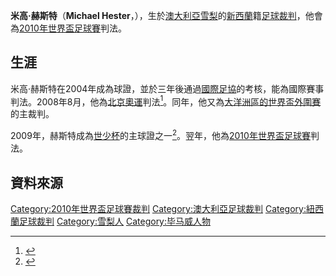 {{noteTA
|T= zh-hans:迈克尔·赫斯特;zh-hk:米高·赫斯特;zh-tw:麥可·赫斯特;
|G1=地名
|1= zh-hans:迈克尔·赫斯特;zh-hk:米高·赫斯特;zh-tw:麥可·赫斯特;
}}

'''米高·赫斯特'''（'''Michael Hester'''，{{bd|1972年|5月2日|catIdx=Hester}}），生於[[澳大利亞|澳大利亞]][[悉尼|雪梨]]的[[新西蘭|新西蘭]]籍[[球證|足球裁判]]，他會為[[2010年世界盃足球賽|2010年世界盃足球賽]]判法。

==生涯==
米高·赫斯特在2004年成為球證，並於三年後通過[[國際足協|國際足協]]的考核，能為國際賽事判法。2008年8月，他為[[2008年夏季奧林匹克運動會足球比賽|北京奧運]]判法<ref>{{Cite web |url=http://www.fifa.com/mensolympic/matches/round=250016/match=300051792/report.html |title=Match report - USA vs Netherlands |access-date=2010-06-12 |archive-date=2016-03-03 |archive-url=https://web.archive.org/web/20160303233615/http://www.fifa.com/mensolympic/matches/round=250016/match=300051792/report.html |dead-url=yes }}</ref>。同年，他又為[[2010年世界盃外圍賽_(大洋洲區)|大洋洲區的世界盃外圍賽]]的主裁判。

2009年，赫斯特成為[[2009年世界少年足球錦標賽|世少杯]]的主球證之一<ref>{{Cite web |url=http://www.fifa.com/u17worldcup/matches/round=253807/match=300102243/report.html |title=Match report, Mexico  Switzerland |access-date=2010-06-12 |archive-date=2009-10-27 |archive-url=https://web.archive.org/web/20091027015403/http://www.fifa.com/u17worldcup/matches/round=253807/match=300102243/report.html |dead-url=yes }}</ref>。翌年，他為[[2010年世界盃足球賽|2010年世界盃足球賽]]判法。

==資料來源==
{{reflist}}

{{DEFAULTSORT:Hester, Michael}}
[[Category:2010年世界盃足球賽裁判|Category:2010年世界盃足球賽裁判]]
[[Category:澳大利亞足球裁判|Category:澳大利亞足球裁判]]
[[Category:紐西蘭足球裁判|Category:紐西蘭足球裁判]]
[[Category:雪梨人|Category:雪梨人]]
[[Category:毕马威人物|Category:毕马威人物]]